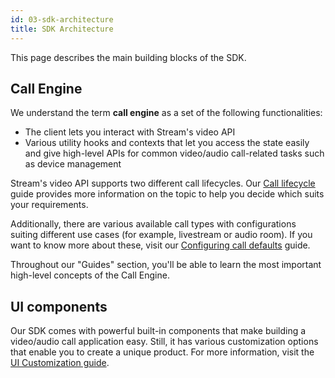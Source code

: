 ```yaml
---
id: 03-sdk-architecture
title: SDK Architecture
---
```


This page describes the main building blocks of the SDK.

## Call Engine

We understand the term **call engine** as a set of the following functionalities:

- The client lets you interact with Stream's video API
- Various utility hooks and contexts that let you access the state easily and give high-level APIs for common video/audio call-related tasks such as device management

Stream's video API supports two different call lifecycles. Our [Call lifecycle](../02-guides/02-call-lifecycle.gen.mdx) guide provides more information on the topic to help you decide which suits your requirements.

Additionally, there are various available call types with configurations suiting different use cases (for example, livestream or audio room). If you want to know more about these, visit our [Configuring call defaults](./06-configuring-call-defaults.mdx) guide.

Throughout our "Guides" section, you'll be able to learn the most important high-level concepts of the Call Engine.

## UI components

Our SDK comes with powerful built-in components that make building a video/audio call application easy. Still, it has various customization options that enable you to create a unique product. For more information, visit the [UI Customization guide](./07-ui-customization-options.mdx).

